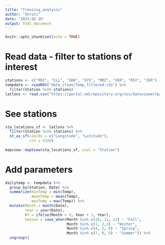 ```yaml
---
title: "freezing_analysis"
author: "Shruti"
date: '2023-02-10'
output: html_document
---
```


```r
knitr::opts_chunk$set(echo = TRUE)
```

# Read data - filter to stations of interest
```r
stations <- c("RRI", "CLL", "SRH", "GYS", "MRZ", "VER", "RIV", "JER")
tempdata <- readRDS("data_clean/Temp_filtered.rds") %>%
  filter(Station %in% stations)
latlons <- read.csv("https://portal.edirepository.org/nis/dataviewer?packageid=edi.591.2&entityid=a059f5eea4f8500fe1a43566451ec593")
```

# See stations
```r
sta_locations_sf <- latlons %>%
  filter(Station %in% stations) %>%
  st_as_sf(coords = c("Longitude", "Latitude"),
           crs = 4326)
  
mapview::mapView(sta_locations_sf, zcol = "Station")
```

# Add parameters
```r
dailytemp <- tempdata %>%
  group_by(Station, Date) %>%
  summarize(minTemp = min(Temp),
            meanTemp = mean(Temp),
            maxTemp = max(Temp)) %>%
  mutate(Month = month(Date),
         Year = year(Date),
         WY = ifelse(Month > 9, Year + 1, Year),
         Season = case_when(Month %in% c(10, 11, 12) ~ "Fall",
                            Month %in% c(1, 2,3) ~ "Winter",
                            Month %in% c(4, 5, 6) ~ "Spring",
                            Month %in% c(7, 8, 9) ~ "Summer")) %>%
  ungroup()
```
